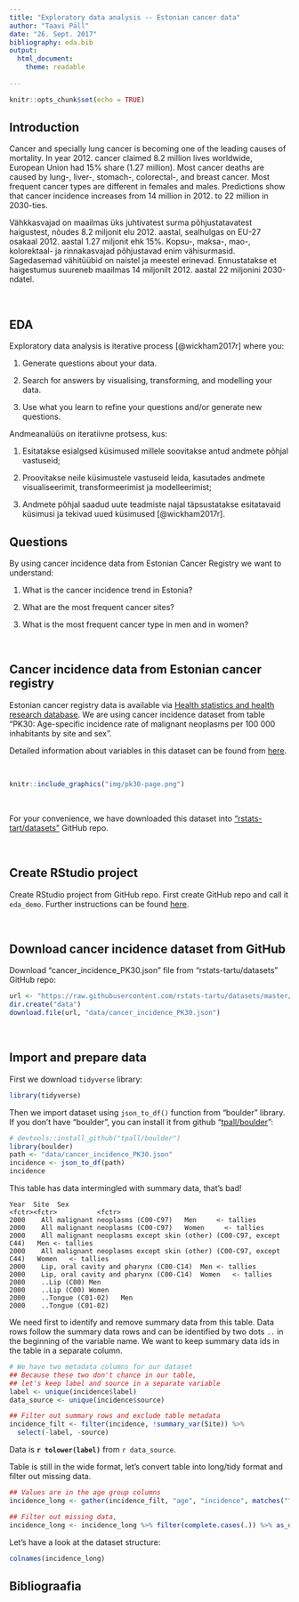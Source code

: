 ```yaml
---
title: "Exploratory data analysis -- Estonian cancer data"
author: "Taavi Päll"
date: "26. Sept. 2017"
bibliography: eda.bib
output: 
  html_document:
    theme: readable
  
---
```


```r
knitr::opts_chunk$set(echo = TRUE)
```

## Introduction

Cancer and specially lung cancer is becoming one of the leading causes of mortality.
In year 2012. cancer claimed 8.2 million lives worldwide, European Union had 15% share (1.27 million).
Most cancer deaths are caused by lung-, liver-, stomach-, colorectal-, and breast cancer. 
Most frequent cancer types are different in females and males.
Predictions show that cancer incidence increases from 14 million in 2012. to 22 million in 2030-ties.

Vähkkasvajad on maailmas üks juhtivatest surma põhjustatavatest haigustest, nõudes 8.2 miljonit elu 2012. aastal, sealhulgas on EU-27 osakaal 2012. aastal 1.27 miljonit ehk 15%.
Kopsu-, maksa-, mao-, kolorektaal- ja rinnakasvajad põhjustavad enim vähisurmasid.
Sagedasemad vähitüübid on naistel ja meestel erinevad.
Ennustatakse et haigestumus suureneb maailmas 14 miljonilt 2012. aastal 22 miljonini 2030-ndatel.


<br>

## EDA
Exploratory data analysis is iterative process [@wickham2017r] where you:

1. Generate questions about your data.

2. Search for answers by visualising, transforming, and modelling your data.

3. Use what you learn to refine your questions and/or generate new questions.

Andmeanalüüs on iteratiivne protsess, kus:

1. Esitatakse esialgsed küsimused millele soovitakse antud andmete põhjal vastuseid;

2. Proovitakse neile küsimustele vastuseid leida, kasutades andmete visualiseerimit, transformeerimist ja modelleerimist;

3. Andmete põhjal saadud uute teadmiste najal täpsustatakse esitatavaid küsimusi ja tekivad uued küsimused [@wickham2017r].

## Questions
By using cancer incidence data from Estonian Cancer Registry we want to understand:

1. What is the cancer incidence trend in Estonia?

2. What are the most frequent cancer sites?

3. What is the most frequent cancer type in men and in women?

<br>

## Cancer incidence data from Estonian cancer registry
Estonian cancer registry data is available via [Health statistics and health research database]( http://pxweb.tai.ee/PXWeb2015/pxweb/en/02Haigestumus/02Haigestumus__04Pahaloomulised%20kasvajad/?tablelist=true&rxid=279523e2-1ea1-4a02-920b-f85bb19a908d).
We are using cancer incidence dataset from table "PK30: Age-specific incidence rate of malignant neoplasms per 100 000 inhabitants by site and sex".

Detailed information about variables in this dataset can be found from [here](http://pxweb.tai.ee/PXWeb2015/pxweb/en/02Haigestumus/02Haigestumus__04Pahaloomulised%20kasvajad/PK30.px/?rxid=3155fc9b-3ab1-40b0-9e70-beadfb6af83c).

<br>

```r
knitr::include_graphics("img/pk30-page.png")
```

<br>

For your convenience, we have downloaded this dataset into ["rstats-tart/datasets"](https://github.com/rstats-tartu/datasets) GitHub repo. 

<br>

## Create RStudio project 
Create RStudio project from GitHub repo. First create GitHub repo and call it `eda_demo`. Further instructions can be found [here](https://rstats-tartu.github.io/createrstudioprojectfromgithub/).

<br>

## Download cancer incidence dataset from GitHub
Download "cancer_incidence_PK30.json" file from "rstats-tartu/datasets" GitHub repo: 
```r
url <- "https://raw.githubusercontent.com/rstats-tartu/datasets/master/cancer_incidence_PK30.json"
dir.create("data")
download.file(url, "data/cancer_incidence_PK30.json")
```


<br>

## Import and prepare data

First we download `tidyverse` library:
```r
library(tidyverse)
```


Then we import dataset using `json_to_df()` function from "boulder" library. 
If you don't have "boulder", you can install it from github "[tpall/boulder](https://github.com/tpall/boulder)":

```r
# devtools::install_github("tpall/boulder")
library(boulder)
path <- "data/cancer_incidence_PK30.json"
incidence <- json_to_df(path)
incidence
```

This table has data intermingled with summary data, that's bad! 
```
Year  Site  Sex
<fctr><fctr>          <fctr>
2000	All malignant neoplasms (C00-C97)	Men	    <- tallies
2000	All malignant neoplasms (C00-C97)	Women	  <- tallies
2000	All malignant neoplasms except skin (other) (C00-C97, except C44)	Men	<- tallies
2000	All malignant neoplasms except skin (other) (C00-C97, except C44)	Women	<- tallies
2000	Lip, oral cavity and pharynx (C00-C14)	Men	<- tallies
2000	Lip, oral cavity and pharynx (C00-C14)	Women	<- tallies
2000	..Lip (C00)	Men	
2000	..Lip (C00)	Women	
2000	..Tongue (C01-02)	Men	
2000	..Tongue (C01-02)
```
We need first to identify and remove summary data from this table. 
Data rows follow the summary data rows and can be identified by two dots `..` in the beginning of the variable name. 
We want to keep summary data ids in the table in a separate column.
```r
# We have two metadata columns for our dataset
## Because these two don't chance in our table, 
## let's keep label and source in a separate variable
label <- unique(incidence$label)
data_source <- unique(incidence$source)

## Filter out summary rows and exclude table metadata
incidence_filt <- filter(incidence, !summary_var(Site)) %>% 
  select(-label, -source)
```

Data is **`r tolower(label)`** from `r data_source`. 


Table is still in the wide format, let's convert table into long/tidy format and filter out missing data.
```r
## Values are in the age group columns
incidence_long <- gather(incidence_filt, "age", "incidence", matches("^[[:digit:]]+"))

## Filter out missing data,
incidence_long <- incidence_long %>% filter(complete.cases(.)) %>% as_data_frame()
```


Let's have a look at the dataset structure:
```r
colnames(incidence_long)
```


## Bibliograafia
